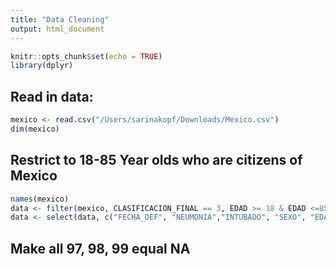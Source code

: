 ```yaml
---
title: "Data Cleaning"
output: html_document
---
```


```r
knitr::opts_chunk$set(echo = TRUE)
library(dplyr)
```

## Read in data: 
```r
mexico <- read.csv("/Users/sarinakopf/Downloads/Mexico.csv")
dim(mexico)
```

## Restrict to 18-85 Year olds who are citizens of Mexico
```r
names(mexico)
data <- filter(mexico, CLASIFICACION_FINAL == 3, EDAD >= 18 & EDAD <=85, NACIONALIDAD == 1)
data <- select(data, c("FECHA_DEF", "NEUMONIA","INTUBADO", "SEXO", "EDAD","INDIGENA", "DIABETES", "EPOC", "ASMA", "INMUSUPR", "HIPERTENSION", "OTRA_COM","CARDIOVASCULAR", "OBESIDAD", "RENAL_CRONICA", "TABAQUISMO"))
```

## Make all 97, 98, 99 equal NA

```r


```

